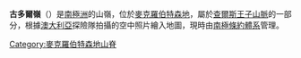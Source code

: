 {{coord|71|2|S|66|50|E|source:GNIS|display=title}}

'''古多爾嶺'''（{{lang-en|Goodall Ridge}}）是[[南極洲|南極洲]]的山嶺，位於[[麥克羅伯特森地|麥克羅伯特森地]]，屬於[[查爾斯王子山脈|查爾斯王子山脈]]的一部分，根據[[澳大利亞|澳大利亞]]探險隊拍攝的空中照片繪入地圖，現時由[[南極條約體系|南極條約體系]]管理。

{{DEFAULTSORT:Goodall Ridge}}
[[Category:麥克羅伯特森地山脊|Category:麥克羅伯特森地山脊]]


{{MacRobertsonLand-geo-stub}}